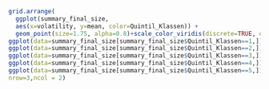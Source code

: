 <!-- Diese Abbildung  stellt die gleichen Zusammenhänge von Volatilität und durchschnittlichen Returns für die gesamte Size-Stichprobe und die einzelnen Quintile dar. Anders als in der Age-Stichprobe zeigt sich für das kleinste Quintil ein negativer Zusammenhang zwischen Rendite und Volatilität. Auch besitzt dieses Quintil die geringste Spannbreite der Sharp-Ratio.-->

```r



grid.arrange(
  ggplot(summary_final_size,
  aes(x=volatility, y=mean, color=Quintil_Klassen)) +
  geom_point(size=1.75, alpha=0.8)+scale_color_viridis(discrete=TRUE, option="viridis")+ theme_minimal(),
ggplot(data=summary_final_size[summary_final_size$Quintil_Klassen==1,]) + aes(x=volatility, y = mean, color=sr)+ geom_point(size=1.75, alpha=0.8) +scale_color_viridis(discrete=FALSE, option="viridis")+ theme_minimal()+ geom_smooth(method=lm , color="#440154FF", se=FALSE),
ggplot(data=summary_final_size[summary_final_size$Quintil_Klassen==2,]) + aes(x=volatility, y = mean, color=sr)+ geom_point(size=1.75, alpha=0.8) +scale_color_viridis(discrete=FALSE, option="viridis")+ theme_minimal()+ geom_smooth(method=lm , color="#440154FF", se=FALSE),
ggplot(data=summary_final_size[summary_final_size$Quintil_Klassen==3,]) + aes(x=volatility, y = mean, color=sr)+ geom_point(size=1.75, alpha=0.8) +scale_color_viridis(discrete=FALSE, option="viridis")+ theme_minimal()+ geom_smooth(method=lm , color="#440154FF", se=FALSE),
ggplot(data=summary_final_size[summary_final_size$Quintil_Klassen==4,]) + aes(x=volatility, y = mean, color=sr)+ geom_point(size=1.75, alpha=0.8) +scale_color_viridis(discrete=FALSE, option="viridis")+ theme_minimal()+ geom_smooth(method=lm , color="#440154FF", se=FALSE),
ggplot(data=summary_final_size[summary_final_size$Quintil_Klassen==5,]) + aes(x=volatility, y = mean, color=sr)+ geom_point(size=1.75, alpha=0.8) +scale_color_viridis(discrete=FALSE, option="viridis")+ theme_minimal()+ geom_smooth(method=lm , color="#440154FF", se=FALSE),
nrow=3,ncol = 2)
```
